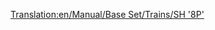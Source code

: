 [[Translation:en/Manual/Base Set/Trains/SH '8P']]
{{en/Manual/Base Set/Trains/Trains|Cost=£25,781 ($51,562)
|Speed=144 kph (90 mph)
|Weight=170 t
|Power=1,600 hp (1193 kW)
|Annual=£2,132 ($4,264)
|Designed=1954
|Lifespan=23
|Capacity=N/A
|Description=No description has been written for this train yet. If you know something about this train, feel free to edit this page and add it!
|Real-life=No Real-Life Equivalent has been found for this train. If you know on what existing train this Transport Tycoon version is based, feel free to edit this page and let the world know!
}}